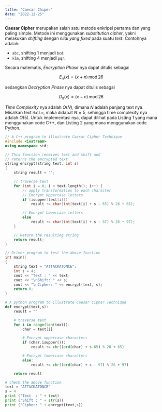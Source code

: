 ```yaml
---
title: "Caesar Chiper"
date: "2022-12-25"
---
```


**Caesar Cipher** merupakan salah satu metode enkripsi pertama dan yang paling simple. Metode ini menggunakan _substitution cipher_, yakni melakukan _shifting_ dengan _nilai yang fixed_ pada suatu _text_. Contohnya adalah:

- `abc`, shifting 1 menjadi `bcd`.
- `klm`, shifting 4 menjadi `pqr`.

Secara matematis, _Encryption Phase_ nya dapat ditulis sebagai

$$
E_{n}(x) = (x + n)\, \text{mod}\, 26
$$

sedangkan _Decryption Phase_ nya dapat ditulis sebagai

$$
D_{n}(x) = (x - n)\, \text{mod}\, 26
$$

_Time Complexity_ nya adalah $O(N)$, dimana $N$ adalah panjang text nya. Misalkan text `HalLo`, maka didapat $N = 5$, sehingga time complexity nya adalah $O(5)$. Untuk implementasi nya, dapat dilihat pada Listing 1 yang mana menggunakan code C++, dan Listing 2 yang mana menggunakan code Python.

```cpp
// A C++ program to illustrate Caesar Cipher Technique
#include <iostream>
using namespace std;

// This function receives text and shift and
// returns the encrypted text
string encrypt(string text, int s)
{
    string result = "";

    // traverse text
    for (int i = 0; i < text.length(); i++) {
        // apply transformation to each character
        // Encrypt Uppercase letters
        if (isupper(text[i]))
            result += char(int(text[i] + s - 65) % 26 + 65);

        // Encrypt Lowercase letters
        else
            result += char(int(text[i] + s - 97) % 26 + 97);
    }

    // Return the resulting string
    return result;
}

// Driver program to test the above function
int main()
{
    string text = "ATTACKATONCE";
    int s = 4;
    cout << "Text : " << text;
    cout << "\nShift: " << s;
    cout << "\nCipher: " << encrypt(text, s);
    return 0;
}
```

```python
# A python program to illustrate Caesar Cipher Technique
def encrypt(text,s):
    result = ""

    # traverse text
    for i in range(len(text)):
        char = text[i]

        # Encrypt uppercase characters
        if (char.isupper()):
            result += chr((ord(char) + s-65) % 26 + 65)

        # Encrypt lowercase characters
        else:
            result += chr((ord(char) + s - 97) % 26 + 97)

    return result

# check the above function
text = "ATTACKATONCE"
s = 4
print ("Text  : " + text)
print ("Shift : " + str(s))
print ("Cipher: " + encrypt(text,s))
```
